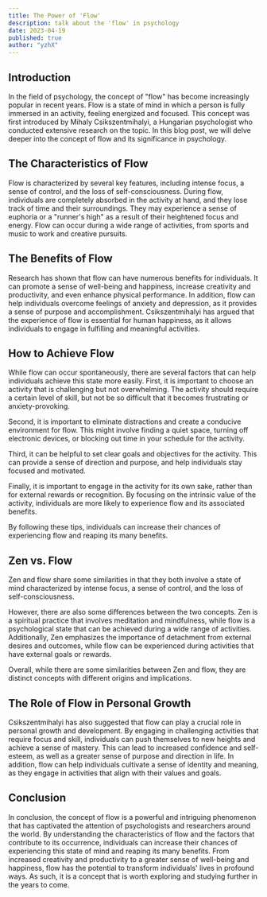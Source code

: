 ```yaml
---
title: The Power of 'Flow'
description: talk about the 'flow' in psychology
date: 2023-04-19
published: true
author: "yzhX"
---
```


## Introduction

In the field of psychology, the concept of "flow" has become increasingly popular in recent years. Flow is a state of mind in which a person is fully immersed in an activity, feeling energized and focused. This concept was first introduced by Mihaly Csikszentmihalyi, a Hungarian psychologist who conducted extensive research on the topic. In this blog post, we will delve deeper into the concept of flow and its significance in psychology.

## The Characteristics of Flow

Flow is characterized by several key features, including intense focus, a sense of control, and the loss of self-consciousness. During flow, individuals are completely absorbed in the activity at hand, and they lose track of time and their surroundings. They may experience a sense of euphoria or a "runner's high" as a result of their heightened focus and energy. Flow can occur during a wide range of activities, from sports and music to work and creative pursuits.

## The Benefits of Flow

Research has shown that flow can have numerous benefits for individuals. It can promote a sense of well-being and happiness, increase creativity and productivity, and even enhance physical performance. In addition, flow can help individuals overcome feelings of anxiety and depression, as it provides a sense of purpose and accomplishment. Csikszentmihalyi has argued that the experience of flow is essential for human happiness, as it allows individuals to engage in fulfilling and meaningful activities.

## How to Achieve Flow

While flow can occur spontaneously, there are several factors that can help individuals achieve this state more easily. First, it is important to choose an activity that is challenging but not overwhelming. The activity should require a certain level of skill, but not be so difficult that it becomes frustrating or anxiety-provoking.

Second, it is important to eliminate distractions and create a conducive environment for flow. This might involve finding a quiet space, turning off electronic devices, or blocking out time in your schedule for the activity.

Third, it can be helpful to set clear goals and objectives for the activity. This can provide a sense of direction and purpose, and help individuals stay focused and motivated.

Finally, it is important to engage in the activity for its own sake, rather than for external rewards or recognition. By focusing on the intrinsic value of the activity, individuals are more likely to experience flow and its associated benefits.

By following these tips, individuals can increase their chances of experiencing flow and reaping its many benefits.

## Zen vs. Flow

Zen and flow share some similarities in that they both involve a state of mind characterized by intense focus, a sense of control, and the loss of self-consciousness.

However, there are also some differences between the two concepts. Zen is a spiritual practice that involves meditation and mindfulness, while flow is a psychological state that can be achieved during a wide range of activities. Additionally, Zen emphasizes the importance of detachment from external desires and outcomes, while flow can be experienced during activities that have external goals or rewards.

Overall, while there are some similarities between Zen and flow, they are distinct concepts with different origins and implications.

## The Role of Flow in Personal Growth

Csikszentmihalyi has also suggested that flow can play a crucial role in personal growth and development. By engaging in challenging activities that require focus and skill, individuals can push themselves to new heights and achieve a sense of mastery. This can lead to increased confidence and self-esteem, as well as a greater sense of purpose and direction in life. In addition, flow can help individuals cultivate a sense of identity and meaning, as they engage in activities that align with their values and goals.

## Conclusion

In conclusion, the concept of flow is a powerful and intriguing phenomenon that has captivated the attention of psychologists and researchers around the world. By understanding the characteristics of flow and the factors that contribute to its occurrence, individuals can increase their chances of experiencing this state of mind and reaping its many benefits. From increased creativity and productivity to a greater sense of well-being and happiness, flow has the potential to transform individuals' lives in profound ways. As such, it is a concept that is worth exploring and studying further in the years to come.
